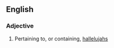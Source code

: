 ==English==

===Adjective===
{{head|en|adjective}}

# {{lb|en|rare}} Pertaining to, or containing, [[hallelujah]]s